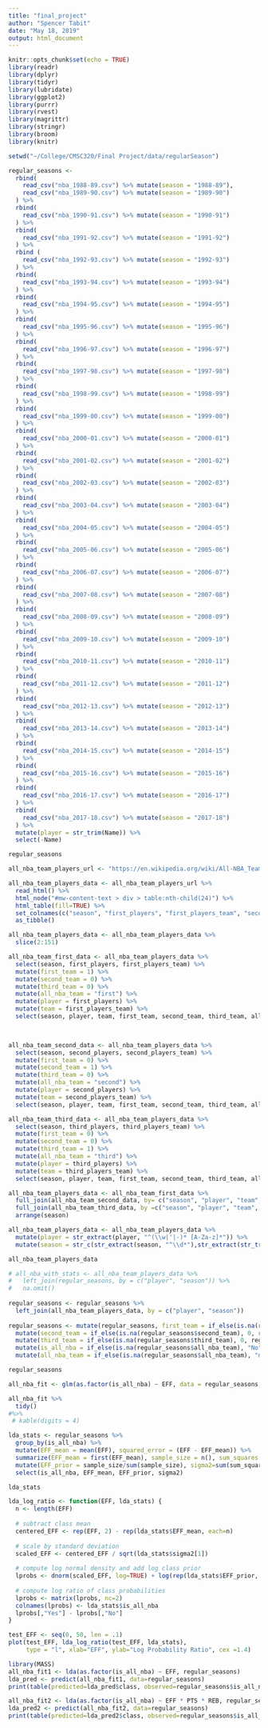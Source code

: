 ```yaml
---
title: "final_project"
author: "Spencer Tabit"
date: "May 18, 2019"
output: html_document
---
```


```r
knitr::opts_chunk$set(echo = TRUE)
library(readr)
library(dplyr)
library(tidyr)
library(lubridate)
library(ggplot2)
library(purrr)
library(rvest)
library(magrittr)
library(stringr)
library(broom)
library(knitr)
```



```r
setwd("~/College/CMSC320/Final Project/data/regularSeason")

regular_seasons <- 
  rbind(
    read_csv("nba_1988-89.csv") %>% mutate(season = "1988-89"),
    read_csv("nba_1989-90.csv") %>% mutate(season = "1989-90")
  ) %>%
  rbind(
    read_csv("nba_1990-91.csv") %>% mutate(season = "1990-91")
  ) %>%
  rbind(
    read_csv("nba_1991-92.csv") %>% mutate(season = "1991-92")
  ) %>%
  rbind (
    read_csv("nba_1992-93.csv") %>% mutate(season = "1992-93")
  ) %>%
  rbind(
    read_csv("nba_1993-94.csv") %>% mutate(season = "1993-94")
  ) %>%
  rbind(
    read_csv("nba_1994-95.csv") %>% mutate(season = "1994-95")
  ) %>%
  rbind(
    read_csv("nba_1995-96.csv") %>% mutate(season = "1995-96")
  ) %>%
  rbind(
    read_csv("nba_1996-97.csv") %>% mutate(season = "1996-97")
  ) %>%
  rbind(
    read_csv("nba_1997-98.csv") %>% mutate(season = "1997-98")
  ) %>%
  rbind(
    read_csv("nba_1998-99.csv") %>% mutate(season = "1998-99")
  ) %>%
  rbind(
    read_csv("nba_1999-00.csv") %>% mutate(season = "1999-00")
  ) %>% 
  rbind(
    read_csv("nba_2000-01.csv") %>% mutate(season = "2000-01")
  ) %>% 
  rbind(
    read_csv("nba_2001-02.csv") %>% mutate(season = "2001-02")
  ) %>% 
  rbind(
    read_csv("nba_2002-03.csv") %>% mutate(season = "2002-03")
  ) %>% 
  rbind(
    read_csv("nba_2003-04.csv") %>% mutate(season = "2003-04")
  ) %>% 
  rbind(
    read_csv("nba_2004-05.csv") %>% mutate(season = "2004-05")
  ) %>% 
  rbind(
    read_csv("nba_2005-06.csv") %>% mutate(season = "2005-06")
  ) %>% 
  rbind(
    read_csv("nba_2006-07.csv") %>% mutate(season = "2006-07")
  ) %>% 
  rbind(
    read_csv("nba_2007-08.csv") %>% mutate(season = "2007-08")
  ) %>% 
  rbind(
    read_csv("nba_2008-09.csv") %>% mutate(season = "2008-09")
  ) %>% 
  rbind(
    read_csv("nba_2009-10.csv") %>% mutate(season = "2009-10")
  ) %>% 
  rbind(
    read_csv("nba_2010-11.csv") %>% mutate(season = "2010-11")
  ) %>% 
  rbind(
    read_csv("nba_2011-12.csv") %>% mutate(season = "2011-12")
  ) %>% 
  rbind(
    read_csv("nba_2012-13.csv") %>% mutate(season = "2012-13")
  ) %>% 
  rbind(
    read_csv("nba_2013-14.csv") %>% mutate(season = "2013-14")
  ) %>% 
  rbind(
    read_csv("nba_2014-15.csv") %>% mutate(season = "2014-15")
  ) %>% 
  rbind(
    read_csv("nba_2015-16.csv") %>% mutate(season = "2015-16")
  ) %>% 
  rbind(
    read_csv("nba_2016-17.csv") %>% mutate(season = "2016-17")
  ) %>% 
  rbind(
    read_csv("nba_2017-18.csv") %>% mutate(season = "2017-18")
  ) %>%
  mutate(player = str_trim(Name)) %>%
  select(-Name)

regular_seasons
```
```r
all_nba_team_players_url <- "https://en.wikipedia.org/wiki/All-NBA_Team"

all_nba_team_players_data <- all_nba_team_players_url %>%
  read_html() %>%
  html_node("#mw-content-text > div > table:nth-child(24)") %>%
  html_table(fill=TRUE) %>%
  set_colnames(c("season", "first_players", "first_players_team", "second_players", "second_players_team", "third_players", "third_players_team")) %>%
  as_tibble()

all_nba_team_players_data <- all_nba_team_players_data %>%
  slice(2:151)

all_nba_team_first_data <- all_nba_team_players_data %>%
  select(season, first_players, first_players_team) %>%
  mutate(first_team = 1) %>%
  mutate(second_team = 0) %>%
  mutate(third_team = 0) %>%
  mutate(all_nba_team = "first") %>%
  mutate(player = first_players) %>%
  mutate(team = first_players_team) %>%
  select(season, player, team, first_team, second_team, third_team, all_nba_team)
  


all_nba_team_second_data <- all_nba_team_players_data %>%
  select(season, second_players, second_players_team) %>%
  mutate(first_team = 0) %>%
  mutate(second_team = 1) %>%
  mutate(third_team = 0) %>%
  mutate(all_nba_team = "second") %>%
  mutate(player = second_players) %>%
  mutate(team = second_players_team) %>%
  select(season, player, team, first_team, second_team, third_team, all_nba_team)

all_nba_team_third_data <- all_nba_team_players_data %>%
  select(season, third_players, third_players_team) %>%
  mutate(first_team = 0) %>%
  mutate(second_team = 0) %>%
  mutate(third_team = 1) %>%
  mutate(all_nba_team = "third") %>%
  mutate(player = third_players) %>%
  mutate(team = third_players_team) %>%
  select(season, player, team, first_team, second_team, third_team, all_nba_team)

all_nba_team_players_data <- all_nba_team_first_data %>%
  full_join(all_nba_team_second_data, by= c("season", "player", "team", "first_team", "second_team", "third_team", "all_nba_team")) %>%
  full_join(all_nba_team_third_data, by =c("season", "player", "team", "first_team", "second_team", "third_team", "all_nba_team")) %>%
  arrange(season)

all_nba_team_players_data <- all_nba_team_players_data %>%
  mutate(player = str_extract(player, "^(\\w|'|-)* [A-Za-z]*")) %>%
  mutate(season = str_c(str_extract(season, "^\\d*"),str_extract(str_trim(season), "\\d*$"), sep = "-"))

all_nba_team_players_data
```  

```r
# all_nba_with_stats <- all_nba_team_players_data %>%
#   left_join(regular_seasons, by = c("player", "season")) %>%
#   na.omit()
  
regular_seasons <- regular_seasons %>%
  left_join(all_nba_team_players_data, by = c("player", "season"))
 
regular_seasons <- mutate(regular_seasons, first_team = if_else(is.na(regular_seasons$first_team), 0, first_team)) %>%
  mutate(second_team = if_else(is.na(regular_seasons$second_team), 0, regular_seasons$second_team)) %>%
  mutate(third_team = if_else(is.na(regular_seasons$third_team), 0, regular_seasons$third_team)) %>%
  mutate(is_all_nba = if_else(is.na(regular_seasons$all_nba_team), "No", "Yes")) %>%
  mutate(all_nba_team = if_else(is.na(regular_seasons$all_nba_team), "none", regular_seasons$all_nba_team))

regular_seasons
``` 

```r
all_nba_fit <- glm(as.factor(is_all_nba) ~ EFF, data = regular_seasons, family = "binomial")

all_nba_fit %>%
  tidy()
#%>%
 # kable(digits = 4)
``` 

```r
lda_stats <- regular_seasons %>%
  group_by(is_all_nba) %>%
  mutate(EFF_mean = mean(EFF), squared_error = (EFF - EFF_mean)) %>%
  summarize(EFF_mean = first(EFF_mean), sample_size = n(), sum_squares = sum(squared_error)) %>%
  mutate(EFF_prior = sample_size/sum(sample_size), sigma2=sum(sum_squares)/(sum(sample_size)-2)) %>%
  select(is_all_nba, EFF_mean, EFF_prior, sigma2)

lda_stats
``` 

```r
lda_log_ratio <- function(EFF, lda_stats) {
  n <- length(EFF)
  
  # subtract class mean
  centered_EFF <- rep(EFF, 2) - rep(lda_stats$EFF_mean, each=n)
  
  # scale by standard deviation
  scaled_EFF <- centered_EFF / sqrt(lda_stats$sigma2[1])
  
  # compute log normal density and add log class prior
  lprobs <- dnorm(scaled_EFF, log=TRUE) + log(rep(lda_stats$EFF_prior, each=n))
  
  # compute log ratio of class probabilities
  lprobs <- matrix(lprobs, nc=2)
  colnames(lprobs) <- lda_stats$is_all_nba
  lprobs[,"Yes"] - lprobs[,"No"]
}
``` 



```r
test_EFF <- seq(0, 50, len = .1)
plot(test_EFF, lda_log_ratio(test_EFF, lda_stats),
     type = "l", xlab="EFF", ylab="Log Probability Ratio", cex =1.4)
``` 

```r
library(MASS)
all_nba_fit1 <- lda(as.factor(is_all_nba) ~ EFF, regular_seasons)
lda_pred <- predict(all_nba_fit1, data=regular_seasons)
print(table(predicted=lda_pred$class, observed=regular_seasons$is_all_nba))

``` 

```r
all_nba_fit2 <- lda(as.factor(is_all_nba) ~ EFF * PTS * REB, regular_seasons)
lda_pred2 <- predict(all_nba_fit2, data=regular_seasons)
print(table(predicted=lda_pred2$class, observed=regular_seasons$is_all_nba))
``` 

```r

``` 